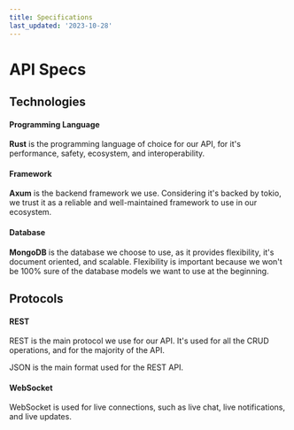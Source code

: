 ```yaml
---
title: Specifications
last_updated: '2023-10-28'
---
```


<Alert
  type="warning"
  label="In Progress"
  content="This page is a work in progress. It may be incomplete or contain inaccuracies. Check back later for updates."
/>

# API Specs

## Technologies

#### Programming Language

**Rust** is the programming language of choice for our API, for it's performance, safety, ecosystem, and interoperability.

#### Framework

**Axum** is the backend framework we use. Considering it's backed by tokio, we trust it as a reliable and well-maintained framework to use in our ecosystem.

#### Database

**MongoDB** is the database we choose to use, as it provides flexibility, it's document oriented, and scalable. Flexibility is important because we won't be 100% sure of the database models we want to use at the beginning.

## Protocols

#### REST

REST is the main protocol we use for our API. It's used for all the CRUD operations, and for the majority of the API.

JSON is the main format used for the REST API.

#### WebSocket

WebSocket is used for live connections, such as live chat, live notifications, and live updates.
